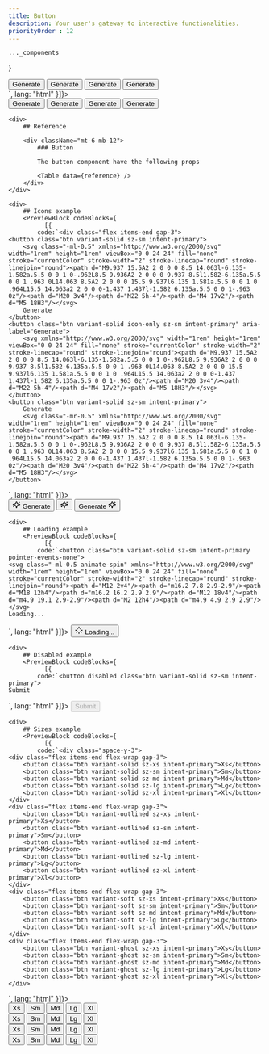 ```yaml
---
title: Button
description: Your user's gateway to interactive functionalities.
priorityOrder : 12
---
```



    ..._components
}

<div className="space-y-20">
    <PreviewBlock codeBlocks={
              [{
            code:`<div class="flex flex-wrap gap-3">
    <button class="btn variant-solid sz-sm intent-primary">Generate</button>
    <button class="btn variant-outlined sz-sm intent-primary">Generate</button>
    <button class="btn variant-soft sz-sm intent-primary">Generate</button>
    <button class="btn variant-ghost sz-sm intent-primary">Generate</button>
</div>`,
              lang: "html"
          }]}>
        <div class="flex flex-wrap gap-3">
            <button class="btn variant-solid sz-sm intent-primary">Generate</button>
            <button class="btn variant-outlined sz-sm intent-primary">Generate</button>
            <button class="btn variant-soft sz-sm intent-primary">Generate</button>
            <button class="btn variant-ghost sz-sm intent-primary">Generate</button>
        </div>
    </PreviewBlock>

    <div>
        ## Reference

        <div className="mt-6 mb-12"> 
            ### Button 

            The button component have the following props

            <Table data={reference} />
        </div>
    </div>

    <div>
        ## Icons example
        <PreviewBlock codeBlocks={
              [{
            code:`<div class="flex items-end gap-3">
    <button class="btn variant-solid sz-sm intent-primary">
        <svg class="-ml-0.5" xmlns="http://www.w3.org/2000/svg" width="1rem" height="1rem" viewBox="0 0 24 24" fill="none" stroke="currentColor" stroke-width="2" stroke-linecap="round" stroke-linejoin="round"><path d="M9.937 15.5A2 2 0 0 0 8.5 14.063l-6.135-1.582a.5.5 0 0 1 0-.962L8.5 9.936A2 2 0 0 0 9.937 8.5l1.582-6.135a.5.5 0 0 1 .963 0L14.063 8.5A2 2 0 0 0 15.5 9.937l6.135 1.581a.5.5 0 0 1 0 .964L15.5 14.063a2 2 0 0 0-1.437 1.437l-1.582 6.135a.5.5 0 0 1-.963 0z"/><path d="M20 3v4"/><path d="M22 5h-4"/><path d="M4 17v2"/><path d="M5 18H3"/></svg>
        Generate
    </button>
    <button class="btn variant-solid icon-only sz-sm intent-primary" aria-label="Generate">
        <svg xmlns="http://www.w3.org/2000/svg" width="1rem" height="1rem" viewBox="0 0 24 24" fill="none" stroke="currentColor" stroke-width="2" stroke-linecap="round" stroke-linejoin="round"><path d="M9.937 15.5A2 2 0 0 0 8.5 14.063l-6.135-1.582a.5.5 0 0 1 0-.962L8.5 9.936A2 2 0 0 0 9.937 8.5l1.582-6.135a.5.5 0 0 1 .963 0L14.063 8.5A2 2 0 0 0 15.5 9.937l6.135 1.581a.5.5 0 0 1 0 .964L15.5 14.063a2 2 0 0 0-1.437 1.437l-1.582 6.135a.5.5 0 0 1-.963 0z"/><path d="M20 3v4"/><path d="M22 5h-4"/><path d="M4 17v2"/><path d="M5 18H3"/></svg>
    </button>
    <button class="btn variant-solid sz-sm intent-primary">
        Generate
        <svg class="-mr-0.5" xmlns="http://www.w3.org/2000/svg" width="1rem" height="1rem" viewBox="0 0 24 24" fill="none" stroke="currentColor" stroke-width="2" stroke-linecap="round" stroke-linejoin="round"><path d="M9.937 15.5A2 2 0 0 0 8.5 14.063l-6.135-1.582a.5.5 0 0 1 0-.962L8.5 9.936A2 2 0 0 0 9.937 8.5l1.582-6.135a.5.5 0 0 1 .963 0L14.063 8.5A2 2 0 0 0 15.5 9.937l6.135 1.581a.5.5 0 0 1 0 .964L15.5 14.063a2 2 0 0 0-1.437 1.437l-1.582 6.135a.5.5 0 0 1-.963 0z"/><path d="M20 3v4"/><path d="M22 5h-4"/><path d="M4 17v2"/><path d="M5 18H3"/></svg>
    </button>
</div>`,
              lang: "html"
          }]}>
            <div class="flex items-end gap-3">
                <button class="btn variant-solid sz-sm intent-primary">
                    <svg class="-ml-0.5" xmlns="http://www.w3.org/2000/svg" width="1rem" height="1rem" viewBox="0 0 24 24" fill="none" stroke="currentColor" stroke-width="2" stroke-linecap="round" stroke-linejoin="round"><path d="M9.937 15.5A2 2 0 0 0 8.5 14.063l-6.135-1.582a.5.5 0 0 1 0-.962L8.5 9.936A2 2 0 0 0 9.937 8.5l1.582-6.135a.5.5 0 0 1 .963 0L14.063 8.5A2 2 0 0 0 15.5 9.937l6.135 1.581a.5.5 0 0 1 0 .964L15.5 14.063a2 2 0 0 0-1.437 1.437l-1.582 6.135a.5.5 0 0 1-.963 0z"/><path d="M20 3v4"/><path d="M22 5h-4"/><path d="M4 17v2"/><path d="M5 18H3"/></svg>
                    <span>Generate</span>
                </button>
                <button class="btn variant-solid icon-only sz-sm intent-primary" aria-label="Generate">
                    <svg xmlns="http://www.w3.org/2000/svg" width="1rem" height="1rem" viewBox="0 0 24 24" fill="none" stroke="currentColor" stroke-width="2" stroke-linecap="round" stroke-linejoin="round"><path d="M9.937 15.5A2 2 0 0 0 8.5 14.063l-6.135-1.582a.5.5 0 0 1 0-.962L8.5 9.936A2 2 0 0 0 9.937 8.5l1.582-6.135a.5.5 0 0 1 .963 0L14.063 8.5A2 2 0 0 0 15.5 9.937l6.135 1.581a.5.5 0 0 1 0 .964L15.5 14.063a2 2 0 0 0-1.437 1.437l-1.582 6.135a.5.5 0 0 1-.963 0z"/><path d="M20 3v4"/><path d="M22 5h-4"/><path d="M4 17v2"/><path d="M5 18H3"/></svg>
                </button>
                <button class="btn variant-solid sz-sm intent-primary">
                    <span>Generate</span>
                    <svg class="-mr-0.5" xmlns="http://www.w3.org/2000/svg" width="1rem" height="1rem" viewBox="0 0 24 24" fill="none" stroke="currentColor" stroke-width="2" stroke-linecap="round" stroke-linejoin="round"><path d="M9.937 15.5A2 2 0 0 0 8.5 14.063l-6.135-1.582a.5.5 0 0 1 0-.962L8.5 9.936A2 2 0 0 0 9.937 8.5l1.582-6.135a.5.5 0 0 1 .963 0L14.063 8.5A2 2 0 0 0 15.5 9.937l6.135 1.581a.5.5 0 0 1 0 .964L15.5 14.063a2 2 0 0 0-1.437 1.437l-1.582 6.135a.5.5 0 0 1-.963 0z"/><path d="M20 3v4"/><path d="M22 5h-4"/><path d="M4 17v2"/><path d="M5 18H3"/></svg>
                </button>
            </div>
        </PreviewBlock>
    </div>

    <div>
        ## Loading example
        <PreviewBlock codeBlocks={
              [{
            code:`<button class="btn variant-solid sz-sm intent-primary pointer-events-none">
    <svg class="-ml-0.5 animate-spin" xmlns="http://www.w3.org/2000/svg" width="1rem" height="1rem" viewBox="0 0 24 24" fill="none" stroke="currentColor" stroke-width="2" stroke-linecap="round" stroke-linejoin="round"><path d="M12 2v4"/><path d="m16.2 7.8 2.9-2.9"/><path d="M18 12h4"/><path d="m16.2 16.2 2.9 2.9"/><path d="M12 18v4"/><path d="m4.9 19.1 2.9-2.9"/><path d="M2 12h4"/><path d="m4.9 4.9 2.9 2.9"/></svg>
    Loading...
</button>`,
              lang: "html"
          }]}>
            <button class="btn variant-solid sz-sm intent-primary pointer-events-none">
                <svg class="-ml-0.5 animate-spin" xmlns="http://www.w3.org/2000/svg" width="1rem" height="1rem" viewBox="0 0 24 24" fill="none" stroke="currentColor" stroke-width="2" stroke-linecap="round" stroke-linejoin="round"><path d="M12 2v4"/><path d="m16.2 7.8 2.9-2.9"/><path d="M18 12h4"/><path d="m16.2 16.2 2.9 2.9"/><path d="M12 18v4"/><path d="m4.9 19.1 2.9-2.9"/><path d="M2 12h4"/><path d="m4.9 4.9 2.9 2.9"/></svg>
                <span>Loading...</span>
            </button>
        </PreviewBlock>
    </div>

    <div>
        ## Disabled example
        <PreviewBlock codeBlocks={
              [{
            code:`<button disabled class="btn variant-solid sz-sm intent-primary">
    Submit
</button>`,
              lang: "html"
          }]}>
            <button disabled class="btn variant-solid sz-sm intent-primary">Submit</button>
        </PreviewBlock>
    </div>

    <div>
        ## Sizes example
        <PreviewBlock codeBlocks={
              [{
            code:`<div class="space-y-3">
    <div class="flex items-end flex-wrap gap-3">
        <button class="btn variant-solid sz-xs intent-primary">Xs</button>
        <button class="btn variant-solid sz-sm intent-primary">Sm</button>
        <button class="btn variant-solid sz-md intent-primary">Md</button>
        <button class="btn variant-solid sz-lg intent-primary">Lg</button>
        <button class="btn variant-solid sz-xl intent-primary">Xl</button>
    </div>
    <div class="flex items-end flex-wrap gap-3">
        <button class="btn variant-outlined sz-xs intent-primary">Xs</button>
        <button class="btn variant-outlined sz-sm intent-primary">Sm</button>
        <button class="btn variant-outlined sz-md intent-primary">Md</button>
        <button class="btn variant-outlined sz-lg intent-primary">Lg</button>
        <button class="btn variant-outlined sz-xl intent-primary">Xl</button>
    </div>
    <div class="flex items-end flex-wrap gap-3">
        <button class="btn variant-soft sz-xs intent-primary">Xs</button>
        <button class="btn variant-soft sz-sm intent-primary">Sm</button>
        <button class="btn variant-soft sz-md intent-primary">Md</button>
        <button class="btn variant-soft sz-lg intent-primary">Lg</button>
        <button class="btn variant-soft sz-xl intent-primary">Xl</button>
    </div>
    <div class="flex items-end flex-wrap gap-3">
        <button class="btn variant-ghost sz-xs intent-primary">Xs</button>
        <button class="btn variant-ghost sz-sm intent-primary">Sm</button>
        <button class="btn variant-ghost sz-md intent-primary">Md</button>
        <button class="btn variant-ghost sz-lg intent-primary">Lg</button>
        <button class="btn variant-ghost sz-xl intent-primary">Xl</button>
    </div>
</div>`,
              lang: "html"
          }]}>
            <div class="space-y-3">
                <div class="flex items-end flex-wrap gap-3">
                    <button class="btn variant-solid sz-xs intent-primary">Xs</button>
                    <button class="btn variant-solid sz-sm intent-primary">Sm</button>
                    <button class="btn variant-solid sz-md intent-primary">Md</button>
                    <button class="btn variant-solid sz-lg intent-primary">Lg</button>
                    <button class="btn variant-solid sz-xl intent-primary">Xl</button>
                </div>
                <div class="flex items-end flex-wrap gap-3">
                    <button class="btn variant-outlined sz-xs intent-primary">Xs</button>
                    <button class="btn variant-outlined sz-sm intent-primary">Sm</button>
                    <button class="btn variant-outlined sz-md intent-primary">Md</button>
                    <button class="btn variant-outlined sz-lg intent-primary">Lg</button>
                    <button class="btn variant-outlined sz-xl intent-primary">Xl</button>
                </div>
                <div class="flex items-end flex-wrap gap-3">
                    <button class="btn variant-soft sz-xs intent-primary">Xs</button>
                    <button class="btn variant-soft sz-sm intent-primary">Sm</button>
                    <button class="btn variant-soft sz-md intent-primary">Md</button>
                    <button class="btn variant-soft sz-lg intent-primary">Lg</button>
                    <button class="btn variant-soft sz-xl intent-primary">Xl</button>
                </div>
                <div class="flex items-end flex-wrap gap-3">
                <button class="btn variant-ghost sz-xs intent-primary">Xs</button>
                <button class="btn variant-ghost sz-sm intent-primary">Sm</button>
                <button class="btn variant-ghost sz-md intent-primary">Md</button>
                <button class="btn variant-ghost sz-lg intent-primary">Lg</button>
                <button class="btn variant-ghost sz-xl intent-primary">Xl</button>
            </div>
            </div>
        </PreviewBlock>
    </div>
</div>